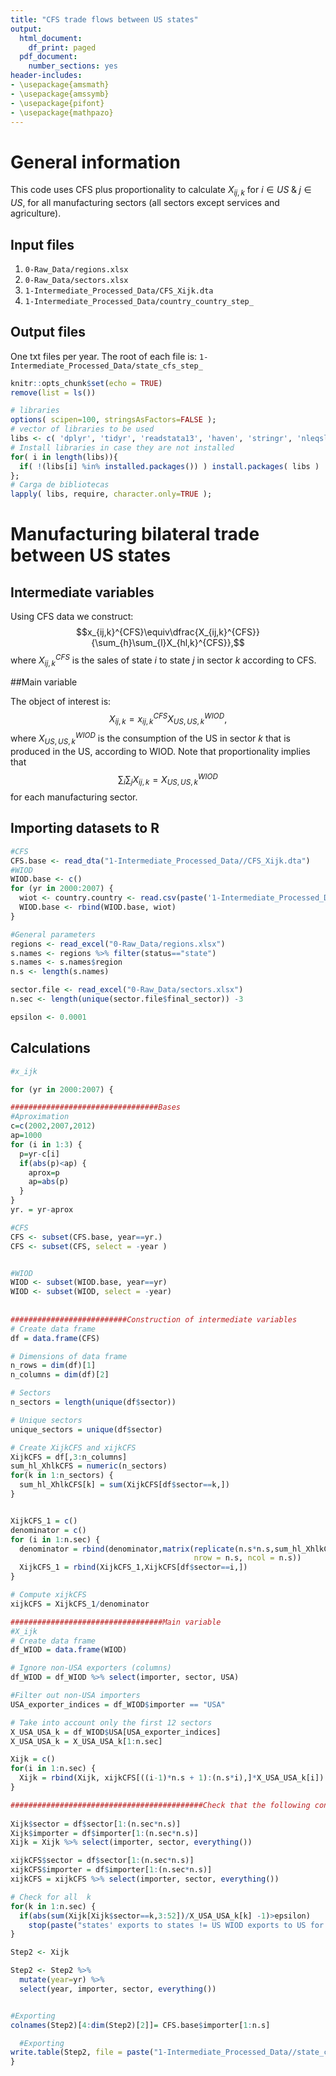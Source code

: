 ```yaml
---
title: "CFS trade flows between US states"
output:
  html_document:
    df_print: paged
  pdf_document:
    number_sections: yes
header-includes:
- \usepackage{amsmath}
- \usepackage{amssymb}
- \usepackage{pifont}
- \usepackage{mathpazo}
---
```


# General information

This code uses CFS plus proportionality to calculate $X_{ij,k}$ for $i\in US\;  \&\;   j \in US$, for all manufacturing sectors (all sectors except services and agriculture).

## Input files

1. `0-Raw_Data/regions.xlsx`
2. `0-Raw_Data/sectors.xlsx`
3. `1-Intermediate_Processed_Data/CFS_Xijk.dta`
4. `1-Intermediate_Processed_Data/country_country_step_`

## Output files

One txt files per year. The root of each file is: `1-Intermediate_Processed_Data/state_cfs_step_`


```r
knitr::opts_chunk$set(echo = TRUE)
remove(list = ls())
```

```r
# libraries
options( scipen=100, stringsAsFactors=FALSE );
# vector of libraries to be used
libs <- c( 'dplyr', 'tidyr', 'readstata13', 'haven', 'stringr', 'nleqslv', 'gdata', 'Statamarkdown', 'reshape2');
# Install libraries in case they are not installed
for( i in length(libs)){ 
  if( !(libs[i] %in% installed.packages()) ) install.packages( libs ) 
};
# Carga de bibliotecas
lapply( libs, require, character.only=TRUE );
```

# Manufacturing bilateral trade between US states

## Intermediate variables

Using CFS data we construct: $$x_{ij,k}^{CFS}\equiv\dfrac{X_{ij,k}^{CFS}}{\sum_{h}\sum_{l}X_{hl,k}^{CFS}},$$ where $X_{ij,k}^{CFS}$ is the sales of state $i$ to state $j$ in sector $k$ according to CFS.


##Main variable 

The object of interest is: $$X_{ij,k}=x_{ij,k}^{CFS}X_{US,US,k}^{WIOD},$$ where $X_{US,US,k}^{WIOD}$ is the consumption of the US in sector $k$ that is produced in the US, according to WIOD. Note that proportionality implies that $$\sum_{i} \sum_{j} X_{ij,k}=X_{US,US,k}^{WIOD}$$ for each manufacturing sector. 

## Importing datasets to R

```r
#CFS
CFS.base <- read_dta("1-Intermediate_Processed_Data//CFS_Xijk.dta")
#WIOD
WIOD.base <- c()
for (yr in 2000:2007) {
  wiot <- country.country <- read.csv(paste('1-Intermediate_Processed_Data//country_country_step_', yr, '.txt', sep= ""), header = TRUE, sep = ",", dec = ".")
  WIOD.base <- rbind(WIOD.base, wiot)
}

#General parameters
regions <- read_excel("0-Raw_Data/regions.xlsx")
s.names <- regions %>% filter(status=="state") 
s.names <- s.names$region
n.s <- length(s.names)

sector.file <- read_excel("0-Raw_Data/sectors.xlsx")
n.sec <- length(unique(sector.file$final_sector)) -3

epsilon <- 0.0001
```

## Calculations

```r
#x_ijk

for (yr in 2000:2007) {

#################################Bases  
#Aproximation
c=c(2002,2007,2012)
ap=1000
for (i in 1:3) {
  p=yr-c[i]
  if(abs(p)<ap) {
    aprox=p
    ap=abs(p)
  }
}
yr. = yr-aprox

#CFS
CFS <- subset(CFS.base, year==yr.)
CFS <- subset(CFS, select = -year )


#WIOD
WIOD <- subset(WIOD.base, year==yr)
WIOD <- subset(WIOD, select = -year)  
  
  
##########################Construction of intermediate variables    
# Create data frame
df = data.frame(CFS)

# Dimensions of data frame
n_rows = dim(df)[1]
n_columns = dim(df)[2]

# Sectors
n_sectors = length(unique(df$sector))

# Unique sectors
unique_sectors = unique(df$sector)

# Create XijkCFS and xijkCFS
XijkCFS = df[,3:n_columns]
sum_hl_XhlkCFS = numeric(n_sectors)
for(k in 1:n_sectors) {
  sum_hl_XhlkCFS[k] = sum(XijkCFS[df$sector==k,])
}


XijkCFS_1 = c()
denominator = c()
for (i in 1:n.sec) {
  denominator = rbind(denominator,matrix(replicate(n.s*n.s,sum_hl_XhlkCFS[i]), 
                                         nrow = n.s, ncol = n.s))
  XijkCFS_1 = rbind(XijkCFS_1,XijkCFS[df$sector==i,])
}

# Compute xijkCFS
xijkCFS = XijkCFS_1/denominator  

##################################Main variable  
#X_ijk  
# Create data frame
df_WIOD = data.frame(WIOD)

# Ignore non-USA exporters (columns)
df_WIOD = df_WIOD %>% select(importer, sector, USA)

#Filter out non-USA importers
USA_exporter_indices = df_WIOD$importer == "USA"

# Take into account only the first 12 sectors 
X_USA_USA_k = df_WIOD$USA[USA_exporter_indices]
X_USA_USA_k = X_USA_USA_k[1:n.sec]

Xijk = c()
for(i in 1:n.sec) {
  Xijk = rbind(Xijk, xijkCFS[((i-1)*n.s + 1):(n.s*i),]*X_USA_USA_k[i])
}

###########################################Check that the following condition holds:
  
Xijk$sector = df$sector[1:(n.sec*n.s)]
Xijk$importer = df$importer[1:(n.sec*n.s)]
Xijk = Xijk %>% select(importer, sector, everything())

xijkCFS$sector = df$sector[1:(n.sec*n.s)]
xijkCFS$importer = df$importer[1:(n.sec*n.s)]
xijkCFS = xijkCFS %>% select(importer, sector, everything())

# Check for all  k
for(k in 1:n.sec) {
  if(abs(sum(Xijk[Xijk$sector==k,3:52])/X_USA_USA_k[k] -1)>epsilon) 
    stop(paste("states' exports to states != US WIOD exports to US for year", yr))
}

Step2 <- Xijk 

Step2 <- Step2 %>%
  mutate(year=yr) %>%
  select(year, importer, sector, everything())


#Exporting 
colnames(Step2)[4:dim(Step2)[2]]= CFS.base$importer[1:n.s]

  #Exporting
write.table(Step2, file = paste("1-Intermediate_Processed_Data//state_cfs_step_", yr,".txt", sep=""), sep = ",", row.names = FALSE)
}
```

